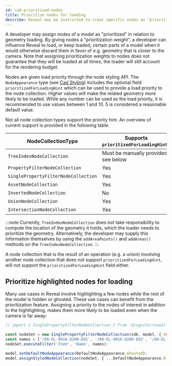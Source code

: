 ```yaml
---
id: cad-prioritized-nodes
title: Prioritize nodes for loading
describe: Reveal may be instructed to treat specific nodes as "prioritized" with regards to geometry streaming.
---
```



A developer may assign nodes of a model as "prioritized" in relation to geometry loading.
By giving nodes a "prioritization weight", a developer can influence Reveal to load, or keep loaded, certain parts of a model when it would otherwise discard them in favor of e.g. geometry that is closer to the camera. Note that assigning prioritization weights to nodes does not guarantee that they will be loaded at all times; the loader will still account for the rendering budget.

Nodes are given load priority through the node styling API. The `NodeAppearance` type (see [Cad Styling](cad-styling)) includes the optional field `prioritizedForLoadingHint` which can be used to provide a load priority to the node collection. Higher values will make the related geometry more likely to be loaded. While any number can be used as the load priority, it is recommended to use values between 1 and 10. 5 is considered a reasonable default value.

Not all node collection types support the priority hint. An overview of current support is provided in the following table.

| NodeCollectionType                   | Supports `prioritizedForLoadingHint`? |
| ------------------------------------ | ------------------------------------- |
| `TreeIndexNodeCollection`            | Must be manually provided, see below  |
| `PropertyFilterNodeCollection`       | Yes                                   |
| `SinglePropertyFilterNodeCollection` | Yes                                   |
| `AssetNodeCollection`                | Yes                                   |
| `InvertedNodeCollection`             | No                                    |
| `UnionNodeCollection`                | Yes                                   |
| `IntersectionNodeCollection`         | Yes                                   |

:::note
Currently, `TreeIndexNodeCollection` does not take responsibility to compute the location of the geometry it holds, which the loader needs to prioritize the geometry. Alternatively, the developer may supply this information themselves by using the `addAreaPoints()` and `addAreas()` methods on the `TreeIndexNodeCollection`.
:::

A node collection that is the result of an operation (e.g. a union) involving another node collection that does not support `prioritizedForLoadingHint`, will not support the `prioritizedForLoadingHint` field either.

## Prioritize highlighted nodes for loading

Many use cases in Reveal involve highlighting a few nodes while the rest of the model is hidden or ghosted. These use cases can benefit from the prioritization feature. Assigning a priority to the nodes of interest in addition to the hightlighting, makes them more likely to be loaded even when the camera is far away:

```js
// import { SinglePropertyFilterNodeCollection } from '@cognite/reveal'

const nodeSet = new SinglePropertyFilterNodeCollection(sdk, model, { requestPartitions: 10 });
const names = ['/60-EL-9016-Q200-E01', '/60-EL-9016-Q200-E02', '/60-EL-9016-Q200-E03'];
nodeSet.executeFilter('Item', 'Name', names);

model.setDefaultNodeAppearance(DefaultNodeAppearance.Ghosted);
model.assignStyledNodeCollection(nodeSet, { ...DefaultNodeAppearance.Highlighted, prioritizedForLoadingHint: 5 });
```